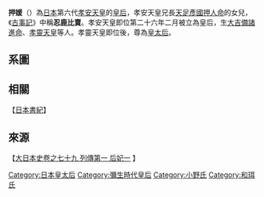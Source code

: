 '''押媛'''（{{lang|ja|おしひめ}}）為[[日本|日本]]第六代[[孝安天皇|孝安天皇]]的[[皇后|皇后]]，孝安天皇兄長[[天足彥國押人命|天足彥國押人命]]的女兒，《[[古事記|古事記]]》中稱'''忍鹿比賣'''。孝安天皇即位第二十六年二月被立為皇后，生[[大吉備諸進命|大吉備諸進命]]、[[孝靈天皇|孝靈天皇]]等人。孝靈天皇即位後，尊為[[皇太后|皇太后]]。

== 系圖 ==
{{日本皇室黎明期}}

==相關==
【[[日本書紀|日本書紀]]】

==來源==
【[http://miko.org/~uraki/kuon/furu/text/dainihonsi/dns074.htm#07 大日本史卷之七十九 列傳第一 后妃一] {{Wayback|url=http://miko.org/~uraki/kuon/furu/text/dainihonsi/dns074.htm#07 |date=20140828205116 }}】

{{start box}}
{{succession box|title=日本皇后|before=[[世襲足姬|世襲足姬]] |after=[[細媛命|細媛命]]|years=孝安年間}}
{{end box}}

[[Category:日本皇太后|Category:日本皇太后]]
[[Category:彌生時代皇后|Category:彌生時代皇后]]
[[Category:小野氏|Category:小野氏]]
[[Category:和珥氏|Category:和珥氏]]